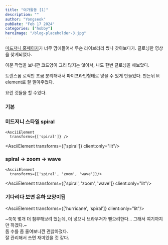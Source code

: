 ```yaml
---
title: "여가활동 [1]"
description: ""
author: "Yongseok"
pubDate: "Feb 17 2024"
categories: ["hobby"]
heroImage: "/blog-placeholder-3.jpg"
---
```






[미드저니 홈페이지](https://www.midjourney.com/home)가 너무 맘에들어서 무슨 라이브러리 썼나 찾아보다가. 클로닝한 영상을 찾게되었다.

<YouTube src="https://youtu.be/YCJgQI71jEE?si=KOp-YtU2n-yCZR8z" />

이분 작업을 보니깐 코드양이 그리 많지는 않아서, 나도 한번 클로닝을 해보았다.

트랜스폼 로직만 조금 분리해내서 파이프라인형태로 넣을 수 있게 만들었다.
만든뒤 lit element로 잘 말아주었다.

요런 것들을 할 수있다.

### 기본

<AsciiElement 
  transforms={[]}
  client:only="lit"/>

### 미드저니 스타일 spiral

```tsx
<AsciiElement 
  transforms={['spiral']} />
```

<AsciiElement 
  transforms={['spiral']}
  client:only="lit"/>

### spiral -> zoom -> wave

```tsx
<AsciiElement 
  transforms={['spiral', 'zoom', 'wave']}/>
```

<AsciiElement 
  transforms={['spiral', 'zoom', 'wave']}
  client:only="lit"/>


### 기다리다 보면 은하 모양이됨

<AsciiElement 
  transforms={['hurricane', 'spiral']}
  client:only="lit"/>



~쭉쭉 몇개 더 첨부해보려 했는데, 더 넣으니 브라우저가 뻗으려한다... 그래서 여기까지만 하겠다.~ \
돔 수를 좀 줄여보니깐 괜찮아졌다. \
잘 관리해서 쓰면 재미있을 것 같다.

